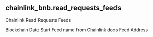## chainlink_bnb.read_requests_feeds 
Chainlink Read Requests Feeds


<ParamField path="blockchain">
Blockchain
</ParamField>
<ParamField path="date_start">
Date Start
</ParamField>
<ParamField path="feed_name">
Feed name from Chainlink docs
</ParamField>
<ParamField path="feed_address">
Feed Address
</ParamField>
